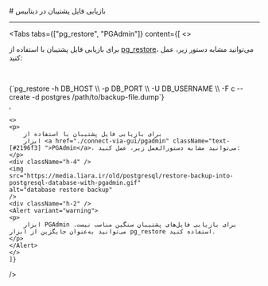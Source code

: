 

<Layout>
<Head>
<title>مستندات بازیابی فایل پشتیبان در PostgreSQL - لیارا</title>
<meta property="og:title" content="مستندات خدمات رایانش ابری لیارا" />
<meta property="og:description" content="مستندات قدم به قدم بازیابی فایل پشتیبان از دیتابیس PostgreSQL"  />
</Head>
# بازیابی فایل پشتیبان در دیتابیس
<hr className="mb-2" />


<Tabs 
    tabs={["pg_restore", "PGAdmin"]} 
    content={[
    <>
    <p>
        برای بازیابی فایل پشتیبان با استفاده از
        <a href="https://www.postgresql.org/docs/current/app-pgrestore.html" className="text-[#2196f3] ">pg_restore</a>، می‌توانید مشابه دستور زیر، عمل کنید:
    </p>    
    <div className="h-2" />
<div dir='ltr'>
    <Highlight className="bash">
        {`pg_restore -h DB_HOST \\
             -p DB_PORT \\
             -U DB_USERNAME \\
             -F c --create -d postgres /path/to/backup-file.dump`}
    </Highlight>
</div>
        <Asciinema id="postgresql-restore" />
    </>, 

    <>
    <p>
        برای بازیابی فایل پشتیبان با استفاده از
        ابزار <a href="./connect-via-gui/pgadmin" className="text-[#2196f3] ">PGAdmin</a>، می‌توانید مشابه دستورالعمل زیر، عمل کنید:
    </p> 
    <div className="h-4" />
    <img
    src="https://media.liara.ir/old/postgresql/restore-backup-into-postgresql-database-with-pgadmin.gif"
    alt="database restore backup"
    />
    <div className="h-2" />
    <Alert variant="warning">
    <p>
        ابزار PGAdmin برای بازیابی فایل‌های پشتیبان سنگین مناسب نیست. می‌توانید به‌عنوان جایگزین از ابزار pg_restore استفاده کنید.
    </p>
    </Alert>
    </>          
    ]} 
/>

<div className="h-2" />

<div className="h-2" />

</Layout>